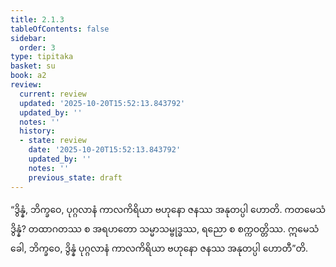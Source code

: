```yaml
---
title: 2.1.3
tableOfContents: false
sidebar:
  order: 3
type: tipitaka
basket: su
book: a2
review:
  current: review
  updated: '2025-10-20T15:52:13.843792'
  updated_by: ''
  notes: ''
  history:
  - state: review
    date: '2025-10-20T15:52:13.843792'
    updated_by: ''
    notes: ''
    previous_state: draft
---
```



<DynamicBreadcrumb />


<ReviewStatus review={frontmatter.review} showDetails={true} />

<HypothesisAnnotation frontmatter={frontmatter} />

<Division number="55" book="a2" e="ch" v="15" p="76">

<Paragraph number="131" book="a2">
“ဒွိန္နံ, ဘိက္ခဝေ, ပုဂ္ဂလာနံ ကာလကိရိယာ ဗဟုနော ဇနဿ အနုတပ္ပါ ဟောတိ. ကတမေသံ ဒွိန္နံ? တထာဂတဿ စ အရဟတော သမ္မာသမ္ဗုဒ္ဓဿ, ရညော စ စက္ကဝတ္တိဿ. ဣမေသံ ခေါ, ဘိက္ခဝေ, ဒွိန္နံ ပုဂ္ဂလာနံ ကာလကိရိယာ ဗဟုနော ဇနဿ အနုတပ္ပါ ဟောတီ”တိ.
</Paragraph>
</Division>